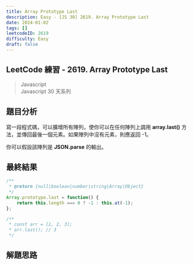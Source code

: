 ```yaml
---
title: Array Prototype Last
description: Easy - [JS 30] 2619. Array Prototype Last
date: 2024-01-02
tags: []
leetcodeID: 2619
difficulty: Easy
draft: false
---
```


## LeetCode 練習 - 2619. Array Prototype Last
> Javascript  
> Javascript 30 天系列

## 題目分析

寫一段程式碼，可以擴增所有陣列，使你可以在任何陣列上調用 **array.last()** 方法，並傳回最後一個元素。如果陣列中沒有元素，則應返回 -1。

你可以假設該陣列是 **JSON.parse** 的輸出。

## 最終結果

```js:array-prototype.js
/**
 * @return {null|boolean|number|string|Array|Object}
 */
Array.prototype.last = function() {
    return this.length === 0 ? -1 : this.at(-1);
};

/**
 * const arr = [1, 2, 3];
 * arr.last(); // 3
 */
```

## 解題思路